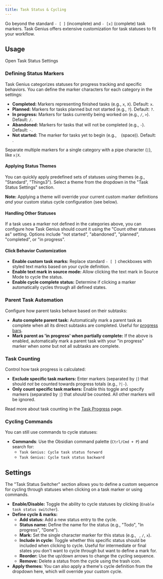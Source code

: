 ```yaml
---
title: Task Status & Cycling
---
```



Go beyond the standard `- [ ]` (incomplete) and `- [x]` (complete) task markers. Task Genius offers extensive customization for task statuses to fit your workflow.

<VersionCallout version="5.0.0" />

## Usage

<DeepLinkButton href="obsidian://task-genius/settings?tab=task-status">
  Open Task Status Settings
</DeepLinkButton>
<DeepLinkFallback />

### Defining Status Markers

Task Genius categorizes statuses for progress tracking and specific behaviors. You can define the marker characters for each category in the settings:

- **Completed:** Markers representing finished tasks (e.g., `x`, `X`). Default: `x`.
- **Planned:** Markers for tasks planned but not started (e.g., `?`). Default: `?`.
- **In progress:** Markers for tasks currently being worked on (e.g., `/`, `>`). Default: `/`.
- **Abandoned:** Markers for tasks that will not be completed (e.g., `-`). Default: `-`.
- **Not started:** The marker for tasks yet to begin (e.g., ` ` (space)). Default: ` `.

Separate multiple markers for a single category with a pipe character (`|`), like `x|X`.

#### Applying Status Themes

You can quickly apply predefined sets of statuses using themes (e.g., "Standard", "Things3"). Select a theme from the dropdown in the "Task Status Settings" section.

**Note:** Applying a theme will override your current custom marker definitions _and_ your custom status cycle configuration (see below).

#### Handling Other Statuses

If a task uses a marker not defined in the categories above, you can configure how Task Genius should count it using the "Count other statuses as" setting. Options include "not started", "abandoned", "planned", "completed", or "in progress".

#### Click Behavior Customization

- **Enable custom task marks:** Replace standard `- [ ]` checkboxes with styled text marks based on your cycle definition.
- **Enable text mark in source mode:** Allow clicking the text mark in Source Mode to cycle the status.
- **Enable cycle complete status:** Determine if clicking a marker automatically cycles through all defined states.

### Parent Task Automation

Configure how parent tasks behave based on their subtasks:

- **Auto complete parent task:** Automatically mark a parent task as complete when all its direct subtasks are completed. Useful for [progress bars](/docs/progress-bars).
- **Mark parent as 'in progress' when partially complete:** If the above is enabled, automatically mark a parent task with your "in progress" marker when _some_ but not all subtasks are complete.

### Task Counting

Control how task progress is calculated:

- **Exclude specific task markers:** Enter markers (separated by `|`) that should _not_ be counted towards progress totals (e.g., `?|-`).
- **Only count specific task markers:** Enable this toggle and specify markers (separated by `|`) that _should_ be counted. All other markers will be ignored.

Read more about task counting in the [Task Progress](/docs/progress-bars) page.

### Cycling Commands

You can still use commands to cycle statuses:

- **Commands**: Use the Obsidian command palette (`Ctrl/Cmd + P`) and search for:
  - `Task Genius: Cycle task status forward`
  - `Task Genius: Cycle task status backward`

## Settings

The "Task Status Switcher" section allows you to define a custom sequence for cycling through statuses when clicking on a task marker or using commands.

- **Enable/Disable:** Toggle the ability to cycle statuses by clicking (`Enable task status switcher`).
- **Define cycle & marks:**
  - **Add status:** Add a new status entry to the cycle.
  - **Status name:** Define the name for the status (e.g., "Todo", "In progress", "Done").
  - **Mark:** Set the single character marker for this status (e.g., ` `, `/`, `x`).
  - **Include in cycle:** Toggle whether this specific status should be included when clicking to cycle. Useful for intermediate or final states you don't want to cycle _through_ but want to define a mark for.
  - **Reorder:** Use the up/down arrows to change the cycling sequence.
  - **Remove:** Delete a status from the cycle using the trash icon.
- **Apply themes:** You can also apply a theme's cycle definition from the dropdown here, which will override your custom cycle.
